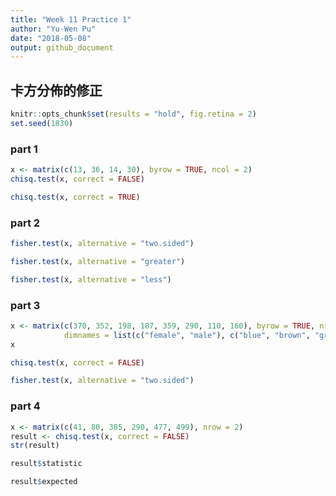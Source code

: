 ```yaml
---
title: "Week 11 Practice 1"
author: "Yu-Wen Pu"
date: "2018-05-08"
output: github_document
---
```


## 卡方分佈的修正

```r
knitr::opts_chunk$set(results = "hold", fig.retina = 2)
set.seed(1830)
```

### part 1

```r
x <- matrix(c(13, 36, 14, 30), byrow = TRUE, ncol = 2)
chisq.test(x, correct = FALSE)
```

```r
chisq.test(x, correct = TRUE)
```

### part 2

```r
fisher.test(x, alternative = "two.sided")
```

```r
fisher.test(x, alternative = "greater")
```

```r
fisher.test(x, alternative = "less")
```

### part 3

```r
x <- matrix(c(370, 352, 198, 187, 359, 290, 110, 160), byrow = TRUE, nrow = 2,
            dimnames = list(c("female", "male"), c("blue", "brown", "green", "hazel")))
x
```

```r
chisq.test(x, correct = FALSE)
```

```r
fisher.test(x, alternative = "two.sided")
```

### part 4

```r
x <- matrix(c(41, 80, 385, 290, 477, 499), nrow = 2)
result <- chisq.test(x, correct = FALSE)
str(result)
```

```r
result$statistic
```

```r
result$expected
```
